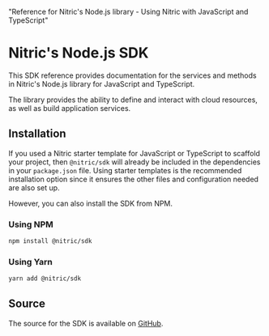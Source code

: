   "Reference for Nitric's Node.js library - Using Nitric with JavaScript and TypeScript"

# Nitric\'s Node.js SDK

This SDK reference provides documentation for the services and methods in Nitric\'s Node.js library for JavaScript and TypeScript.

The library provides the ability to define and interact with cloud resources, as well as build application services.

## Installation

If you used a Nitric starter template for JavaScript or TypeScript to scaffold your project, then `@nitric/sdk` will already be included in the dependencies in your `package.json` file. Using starter templates is the recommended installation option since it ensures the other files and configuration needed are also set up.

However, you can also install the SDK from NPM.

### Using NPM

```bash
npm install @nitric/sdk
```

### Using Yarn

```bash
yarn add @nitric/sdk
```

## Source

The source for the SDK is available on [GitHub](https://github.com/nitrictech/node-sdk).
